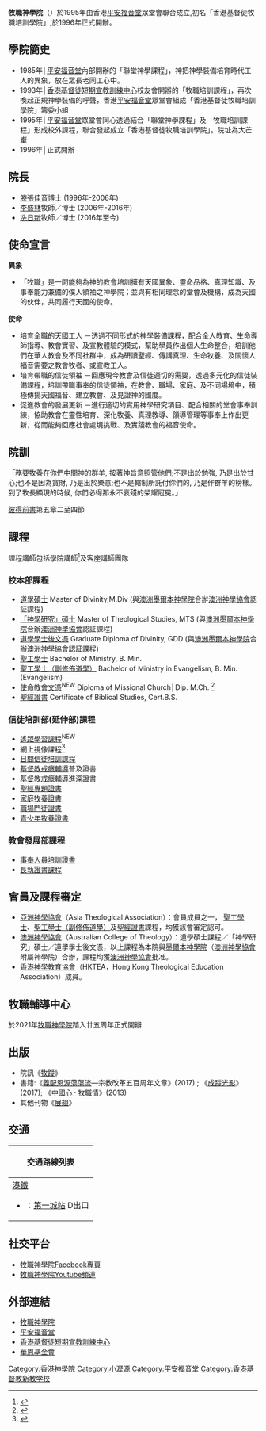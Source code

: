 {{Infobox university
|name            =牧職神學院
|native_name     =Christian Ministry Institute
|latin_name      =
|image           =
|motto           =彼得前書第五章二至四節
|established     =1996年
|type            =平安福音堂創辦跨宗派神學院
|endowment       =
|faculty         =
|president       =冼日新牧師/博士
|students        =
|undergrad       =
|postgrad        =
|doctoral        =
|city            =
|state           ={{HKG}}
|country         =
|campus          =
|mascot          =
|religion        =[[基督教|基督教]]
|affiliations    =
|footnotes       =
|website         =https://www.hkcmi.edu/
|address         ={{HK}}[[沙田_(香港)|沙田]][[小瀝源|小瀝源]][[源順圍|源順圍]][[都會廣場|都會廣場]]七樓708-722室
|telephone       =(852)26507181
|coor            =
|logo            =
}}

'''牧職神學院'''（{{lang-en|'''Christian Ministry Institute'''}}）於1995年由香港[[平安福音堂|平安福音堂]]眾堂會聯合成立,初名「香港基督徒牧職培訓學院」,於1996年正式開辦。

==學院簡史==
*1985年│[[平安福音堂|平安福音堂]]內部開辦的「聯堂神學課程」，神把神學裝備培育時代工人的異象，放在眾長老同工心中。
*1993年│[[香港基督徒短期宣教訓練中心|香港基督徒短期宣教訓練中心]]校友會開辦的「牧職培訓課程」，再次喚起正規神學裝備的呼聲，香港[[平安福音堂|平安福音堂]]眾堂會組成「香港基督徒牧職培訓學院」籌委小組
*1995年│[[平安福音堂|平安福音堂]]眾堂會同心透過結合「聯堂神學課程」及「牧職培訓課程」形成校外課程，聯合發起成立「香港基督徒牧職培訓學院」。院址為大芒輋
*1996年│正式開辦

==院長==
*[[滕張佳音|滕張佳音]]博士 (1996年-2006年)
*[[李盛林|李盛林]]牧師／博士 (2006年-2016年)
*[[冼日新|冼日新]]牧師／博士 (2016年至今)

==使命宣言==
'''異象'''
*「牧職」是一間能夠為神的教會培訓擁有天國異象、靈命品格、真理知識、及事奉能力兼備的僕人領袖之神學院；並與有相同理念的堂會及機構，成為天國的伙伴，共同履行天國的使命。

'''使命'''
*培育全職的天國工人 －透過不同形式的神學裝備課程，配合全人教育、生命導師指導、教會實習、及宣教體驗的模式，幫助學員作出個人生命整合，培訓他們在華人教會及不同社群中，成為研讀聖經、傳講真理、生命牧養、及關懷人福音需要之教會牧者、或宣教工人。
*培育帶職的信徒領袖 －回應現今教會及信徒適切的需要，透過多元化的信徒裝備課程，培訓帶職事奉的信徒領袖，在教會、職場、家庭、及不同場境中，積極傳揚天國福音、建立教會、及見證神的國度。
*促進教會的發展更新 －進行適切的實用神學研究項目、配合相關的堂會事奉訓練，協助教會在靈性培育、深化牧養、真理教導、領導管理等事奉上作出更新，從而能夠回應社會處境挑戰、及實踐教會的福音使命。

==院訓==
「務要牧養在你們中間神的群羊, 按著神旨意照管他們;不是出於勉強, 乃是出於甘心;也不是因為貪財, 乃是出於樂意;也不是轄制所託付你們的, 乃是作群羊的榜樣。到了牧長顯現的時候, 你們必得那永不衰殘的榮耀冠冕。」

[[彼得前書|彼得前書]]第五章二至四節

==課程==
課程講師包括學院講師<ref>{{cite web |url=http://www.hkcmi.edu/introduce/team/ |title=牧職講師團隊 |date= |publisher=牧職神學院 |author= |access-date=2021-03-10 |archive-date=2021-01-22 |archive-url=https://web.archive.org/web/20210122100451/http://www.hkcmi.edu/introduce/team/ |dead-url=no }}</ref>及客座講師團隊
===校本部課程=== 
*[[道學碩士|道學碩士]] Master of Divinity,M.Div (與[[澳洲墨爾本神學院|澳洲墨爾本神學院]]合辦[[澳洲神學協會|澳洲神學協會]]認証課程)
*[[「神學研究」碩士|「神學研究」碩士]] Master of Theological Studies, MTS (與[[澳洲墨爾本神學院|澳洲墨爾本神學院]]合辦[[澳洲神學協會|澳洲神學協會]]認証課程)
*[[道學學士後文憑|道學學士後文憑]] Graduate Diploma of Divinity, GDD (與[[澳洲墨爾本神學院|澳洲墨爾本神學院]]合辦[[澳洲神學協會|澳洲神學協會]]認証課程)
*[[聖工學士|聖工學士]]  Bachelor of Ministry, B. Min.
*[[聖工學士（副修佈道學）|聖工學士（副修佈道學）]] Bachelor of Ministry in Evangelism, B. Min. (Evangelism)
*[[使命教會文憑|使命教會文憑]]<sup>NEW</sup> Diploma of Missional Church│Dip. M.Ch. <ref>{{cite web |url=http://www.hkcmi.edu/mc |title=2021年8月開辦課程,以使命導向培訓學員 |date= |publisher=牧職神學院 |author= |access-date=2021-03-10 |archive-date=2021-01-16 |archive-url=https://web.archive.org/web/20210116114523/http://www.hkcmi.edu/mc/ |dead-url=no }}</ref>
*[[聖經證書|聖經證書]] Certificate of Biblical Studies, Cert.B.S.

===信徒培訓部(延伸部)課程===
*[[遙距學習課程|遙距學習課程]]<sup>NEW</sup>
*[[網上視像課程|網上視像課程]]<ref>{{cite web |url=http://www.hkcmi.edu/course/extended_course/onlinecourse/ |title=疫情下的免費神學裝備課程 |date= |publisher=牧職神學院 |author= |access-date=2021-03-10 |archive-date=2021-01-21 |archive-url=https://web.archive.org/web/20210121230732/http://www.hkcmi.edu/course/extended_course/onlinecourse/ |dead-url=no }}</ref>
*[[日間信徒培訓課程|日間信徒培訓課程]]
*[[基督教戒癮輔導|基督教戒癮輔導]]普及證書
*[[基督教戒癮輔導|基督教戒癮輔導]]進深證書
*[[聖經專題證書|聖經專題證書]]
*[[家庭牧養證書|家庭牧養證書]]
*[[職場門徒證書|職場門徒證書]]
*[[青少年牧養證書|青少年牧養證書]]

===教會發展部課程===
*[[事奉人員培訓證書|事奉人員培訓證書]]
*[[長執證書課程|長執證書課程]]

==會員及課程審定==
*[[亞洲神學協會|亞洲神學協會]]（Asia Theological Association）：會員成員之一， [[聖工學士|聖工學士]]、[[聖工學士（副修佈道學）|聖工學士（副修佈道學）]]及[[聖經證書|聖經證書]]課程，均獲該會審定認可。
*[[澳洲神學協會|澳洲神學協會]]（Australian College of Theology）：道學碩士課程／「神學研究」碩士／道學學士後文憑，以上課程為本院與[[墨爾本神學院|墨爾本神學院]]（[[澳洲神學協會|澳洲神學協會]]附屬神學院）合辦，課程均獲[[澳洲神學協會|澳洲神學協會]]批准。
*[[香港神學教育協會|香港神學教育協會]]（HKTEA，Hong Kong Theological Education Association）成員。

==牧職輔導中心==
於2021年[[牧職神學院|牧職神學院]]踏入廿五周年正式開辦

==出版==
* 院訊《[[牧蹤|牧蹤]]》
* 書籍:《[[義配恩源蕩蕩流|義配恩源蕩蕩流]]—宗教改革五百周年文章》(2017) ; 《[[成蹤光影|成蹤光影]]》(2017); 《[[中國心_‧_牧職情|中國心 ‧ 牧職情]]》(2013)
* 其他刊物《[[展翅|展翅]]》

==交通==
{| class="mw-collapsible mw-collapsed wikitable" style="margin: 0 auto; width: auto;" 
! 交通路線列表
|-
|
;[[港鐵|港鐵]]
*{{港鐵路線標誌|TML}}：[[第一城站|第一城站]] D出口
{{九龍新界巴士簡單列表|80K|85A|73A|182|49X|82X|83K|84M|86|89X|281A|89C}}
{{過海隧道巴士簡單列表|182}}
{{大嶼山巴士簡單列表|A41}}
{{新界專線小巴簡單列表|811|811A|65K|65A|808}}
|}

==社交平台==
* [https://www.facebook.com/hkcmi.edu/ 牧職神學院Facebook專頁] {{Wayback|url=https://www.facebook.com/hkcmi.edu/ |date=20190127073218 }}
* [https://www.youtube.com/channel/UCmpHQ3gf60LAkmwNUN39T-A 牧職神學院Youtube頻道] {{Wayback|url=https://www.youtube.com/channel/UCmpHQ3gf60LAkmwNUN39T-A |date=20190325202311 }}

==外部連結==
* [http://www.hkcmi.edu/ 牧職神學院] {{Wayback|url=http://www.hkcmi.edu/ |date=20220111162152 }}
* [http://www.hkpec.org/ 平安福音堂] {{Wayback|url=http://www.hkpec.org/ |date=20200806214536 }}
* [https://www.hkstm.org.hk/ 香港基督徒短期宣教訓練中心] {{Wayback|url=https://www.hkstm.org.hk/ |date=20210228062949 }}
* [https://www.gratia.org.hk/ 華恩基金會] {{Wayback|url=https://www.gratia.org.hk/ |date=20210124084534 }}

{{香港宗教研修院校}}
[[Category:香港神學院|Category:香港神學院]]
[[Category:小瀝源|Category:小瀝源]]
[[Category:平安福音堂|Category:平安福音堂]]
[[Category:香港基督教新教学校|Category:香港基督教新教学校]]